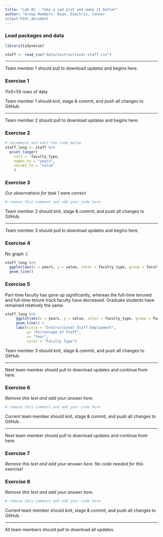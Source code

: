 ```yaml
---
title: "Lab 02 - Take a sad plot and make it better"
author: "Group Members: Ryan, Dimitris, Connor
output:html_document
---
```


### Load packages and data

```r
library(tidyverse) 
```

```r
staff <- read_csv("data/instructional-staff.csv")
```


--------


Team member 1 should pull to download updates and begins here.



### Exercise 1

11x5=55 rows of data


Team member 1 should knit, stage & commit, and push all changes to GitHub.

--------

Team member 2 should pull to download updates and begins here.

### Exercise 2

```r
# uncomment and edit the code below
staff_long <- staff %>%
  pivot_longer(
    cols = -faculty_type, 
    names_to = "years",
    values_to = "value"
    )
```


### Exercise 3

*Our observations for task 1 were correct*

```r
# remove this comment and add your code here
```


Team member 2 should knit, stage & commit, and push all changes to GitHub.

--------

Team member 3 should pull to download updates and begins here.


### Exercise 4

No graph :(
```r
staff_long %>%
  ggplot(aes(x = years, y = value, color = faculty_type, group = faculty_type)) +
  geom_line()
```


### Exercise 5
Part-time faculty has gone up significantly, whereas the full-time tenured and full-time tenure track faculty have decreased. Graduate students have remained relatively the same. 
```r
staff_long %>%
     ggplot(aes(x = years, y = value, color = faculty_type, group = faculty_type)) +
     geom_line() +
     labs(title = "Instructional Staff Employment",
          y= "Percentage of Staff",
          x= "Year",
          color = "Faculty Type")
```


Team member 3 should knit, stage & commit, and push all changes to GitHub.

--------

Next team member should pull to download updates and continue from here.


### Exercise 6

*Remove this text and add your answer here.*

```r
# remove this comment and add your code here
```


Current team member should knit, stage & commit, and push all changes to GitHub.

--------

Next team member should pull to download updates and continue from here.


### Exercise 7

*Remove this text and add your answer here. No code needed for this exercise!*


### Exercise 8

*Remove this text and add your answer here.*

```r
# remove this comment and add your code here
```


Current team member should knit, stage & commit, and push all changes to GitHub.

--------

All team members should pull to download all updates.


